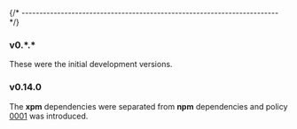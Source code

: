 
{/* ------------------------------------------------------------------------ */}

### v0.\*.\*

These were the initial development versions.

### v0.14.0

The **xpm** dependencies were separated
from **npm** dependencies and policy [0001](/docs/user/policies/0001/)
was introduced.

